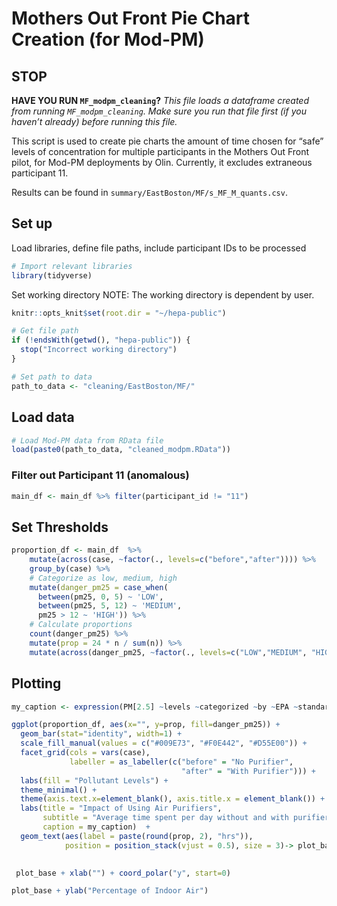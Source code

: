 # Mothers Out Front Pie Chart Creation (for Mod-PM)

## STOP

**HAVE YOU RUN `MF_modpm_cleaning`?**
*This file loads a dataframe created from running `MF_modpm_cleaning`. Make sure you run that file first (if you haven't already) before running this file.*

This script is used to create pie charts the amount of time chosen for "safe" levels of concentration for multiple participants in the Mothers Out Front pilot, for Mod-PM deployments by Olin. Currently, it excludes extraneous participant 11.

Results can be found in `summary/EastBoston/MF/s_MF_M_quants.csv`.

## Set up
Load libraries, define file paths, include participant IDs to be processed
```r
# Import relevant libraries
library(tidyverse)
```

Set working directory
NOTE: The working directory is dependent by user. 
```r
knitr::opts_knit$set(root.dir = "~/hepa-public")
```

```r
# Get file path
if (!endsWith(getwd(), "hepa-public")) {
  stop("Incorrect working directory")
}
```

```r
# Set path to data
path_to_data <- "cleaning/EastBoston/MF/"
```

## Load data
```r
# Load Mod-PM data from RData file
load(paste0(path_to_data, "cleaned_modpm.RData"))
```

### Filter out Participant 11 (anomalous)
```r
main_df <- main_df %>% filter(participant_id != "11")
```

## Set Thresholds
```r
proportion_df <- main_df  %>% 
    mutate(across(case, ~factor(., levels=c("before","after")))) %>%
    group_by(case) %>%
    # Categorize as low, medium, high
    mutate(danger_pm25 = case_when(
      between(pm25, 0, 5) ~ 'LOW',
      between(pm25, 5, 12) ~ 'MEDIUM',
      pm25 > 12 ~ 'HIGH')) %>%
    # Calculate proportions
    count(danger_pm25) %>%
    mutate(prop = 24 * n / sum(n)) %>% 
    mutate(across(danger_pm25, ~factor(., levels=c("LOW","MEDIUM", "HIGH"))))
```

## Plotting
```r
my_caption <- expression(PM[2.5] ~levels ~categorized ~by ~EPA ~standards)

ggplot(proportion_df, aes(x="", y=prop, fill=danger_pm25)) +
  geom_bar(stat="identity", width=1) +
  scale_fill_manual(values = c("#009E73", "#F0E442", "#D55E00")) +
  facet_grid(cols = vars(case),
             labeller = as_labeller(c("before" = "No Purifier", 
                                      "after" = "With Purifier"))) +
  labs(fill = "Pollutant Levels") + 
  theme_minimal() +
  theme(axis.text.x=element_blank(), axis.title.x = element_blank()) +
  labs(title = "Impact of Using Air Purifiers",
       subtitle = "Average time spent per day without and with purifier",
       caption = my_caption)  + 
  geom_text(aes(label = paste(round(prop, 2), "hrs")),
            position = position_stack(vjust = 0.5), size = 3)-> plot_base
  
```

```r
 plot_base + xlab("") + coord_polar("y", start=0)
```
```r
plot_base + ylab("Percentage of Indoor Air")
```




